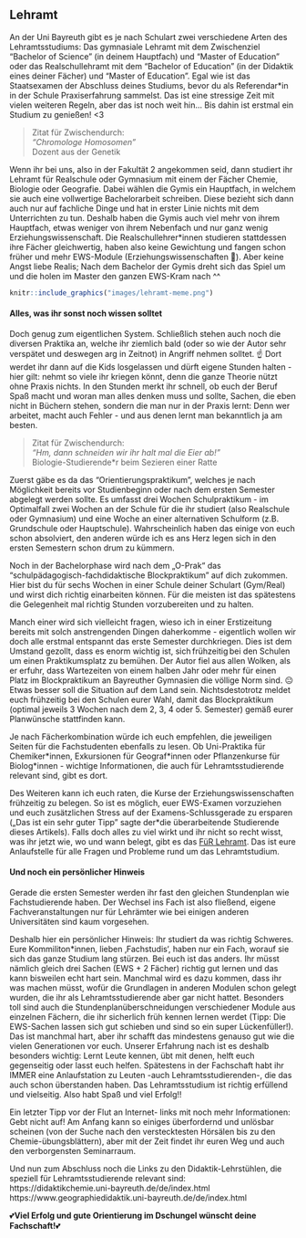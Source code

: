 ## Lehramt {#lehramt}

An der Uni Bayreuth gibt es je nach Schulart zwei verschiedene Arten des Lehramtsstudiums: Das gymnasiale Lehramt mit dem Zwischenziel “Bachelor of Science” (in deinem Hauptfach) und “Master of Education” 
oder das Realschullehramt mit dem "Bachelor of Education" (in der Didaktik eines deiner Fächer) und "Master of Education". Egal wie ist das Staatsexamen der Abschluss deines Studiums, bevor du als Referendar\*in in der Schule Praxiserfahrung sammelst.
Das ist eine stressige Zeit mit vielen weiteren Regeln, aber das ist noch weit hin… Bis dahin ist erstmal ein Studium zu genießen! <3

> Zitat für Zwischendurch:<br>
> *"Chromologe Homosomen"*<br>
> Dozent aus der Genetik

Wenn ihr bei uns, also in der Fakultät 2 angekommen seid, dann studiert ihr Lehramt für Realschule oder Gymnasium mit einem der Fächer Chemie, Biologie oder Geografie. Dabei wählen die Gymis ein Hauptfach, in welchem sie auch eine vollwertige Bachelorarbeit schreiben. 
Diese bezieht sich dann auch nur auf fachliche Dinge und hat in erster Linie nichts mit dem Unterrichten zu tun. Deshalb haben die Gymis auch viel mehr von ihrem Hauptfach, etwas weniger von ihrem Nebenfach und nur ganz wenig Erziehungswissenschaft. 
Die Realschullehrer\*innen studieren stattdessen ihre Fächer gleichwertig, haben also keine Gewichtung und fangen schon früher und mehr EWS-Module (Erziehungswissenschaften 🤗). Aber keine Angst liebe Realis;
Nach dem Bachelor der Gymis dreht sich das Spiel um und die holen im Master den ganzen EWS-Kram nach ^^  

```r
knitr::include_graphics("images/lehramt-meme.png")
```

#### Alles, was ihr sonst noch wissen solltet {-}

Doch genug zum eigentlichen System. Schließlich stehen auch noch die diversen Praktika an, welche ihr ziemlich bald (oder so wie der Autor sehr verspätet und deswegen arg in Zeitnot) in Angriff nehmen solltet. ☝️ 
Dort werdet ihr dann auf die Kids losgelassen und dürft eigene Stunden halten - hier gilt: nehmt so viele ihr kriegen könnt, denn die ganze Theorie nützt ohne Praxis nichts. In den Stunden merkt ihr schnell, 
ob euch der Beruf Spaß macht und woran man alles denken muss und sollte, Sachen, die eben nicht in Büchern stehen, sondern die man nur in der Praxis lernt: Denn wer arbeitet, macht auch Fehler - und aus denen lernt man bekanntlich ja am besten. 

> Zitat für Zwischendurch:<br>
> *"Hm, dann schneiden wir ihr halt mal die Eier ab!"*<br>
> Biologie-Studierende\*r beim Sezieren einer Ratte

Zuerst gäbe es da das “Orientierungspraktikum”, welches je nach Möglichkeit bereits vor Studienbeginn oder nach dem ersten Semester abgelegt werden sollte. Es umfasst drei Wochen Schulpraktikum - im Optimalfall zwei Wochen an der Schule für die ihr studiert 
(also Realschule oder Gymnasium) und eine Woche an einer alternativen Schulform (z.B. Grundschule oder Hauptschule). Wahrscheinlich haben das einige von euch schon absolviert, den anderen würde ich es ans Herz legen sich in den ersten Semestern schon drum zu kümmern. 

Noch in der Bachelorphase wird nach dem „O-Prak“ das “schulpädagogisch-fachdidaktische Blockpraktikum” auf dich zukommen. Hier bist du für sechs Wochen in einer Schule deiner Schulart (Gym/Real) und wirst dich richtig einarbeiten können. Für die meisten ist das spätestens die Gelegenheit mal richtig Stunden vorzubereiten und zu halten.

Manch einer wird sich vielleicht fragen, wieso ich in einer Erstizeitung bereits mit solch anstrengenden Dingen daherkomme - eigentlich wollen wir doch alle erstmal entspannt das erste Semester durchkriegen. Dies ist dem Umstand gezollt, dass es enorm wichtig ist, sich frühzeitig bei den Schulen um einen Praktikumsplatz zu bemühen. 
Der Autor fiel aus allen Wolken, als er erfuhr, dass Wartezeiten von einem halben Jahr oder mehr für einen Platz im Blockpraktikum an Bayreuther Gymnasien die völlige Norm sind. 😐 Etwas besser soll die Situation auf dem Land sein. Nichtsdestotrotz meldet euch frühzeitig bei den Schulen eurer Wahl, damit das Blockpraktikum 
(optimal jeweils 3 Wochen nach dem 2, 3, 4 oder 5. Semester) gemäß eurer Planwünsche stattfinden kann. 

Je nach Fächerkombination würde ich euch empfehlen, die jeweiligen Seiten für die Fachstudenten ebenfalls zu lesen. Ob Uni-Praktika für Chemiker\*innen,
Exkursionen für Geograf\*innen oder Pflanzenkurse für Biolog\*innen - wichtige Informationen, die auch für Lehramtsstudierende relevant sind, gibt es dort.

Des Weiteren kann ich euch raten, die Kurse der Erziehungswissenschaften frühzeitig zu belegen. So ist es möglich, euer EWS-Examen vorzuziehen und euch zusätzlichen Stress auf der Examens-Schlussgerade zu ersparen („Das ist ein sehr guter Tipp" sagte der\*die überarbeitende Studierende dieses Artikels).
Falls doch alles zu viel wirkt und ihr nicht so recht wisst, was ihr jetzt wie, wo und wann belegt, gibt es das [FüR Lehramt](https://www.ressort-lehramt.uni-bayreuth.de/de/index.html). Das ist eure Anlaufstelle für alle Fragen und Probleme rund um das Lehramtstudium.

#### Und noch ein persönlicher Hinweis {-} 

Gerade die ersten Semester werden ihr fast den gleichen Stundenplan wie Fachstudierende haben. Der Wechsel ins Fach ist also fließend, eigene Fachveranstaltungen nur für Lehrämter wie bei einigen anderen Universitäten sind kaum vorgesehen.

Deshalb hier ein persönlicher Hinweis: Ihr studiert da was richtig Schweres. Eure Kommiliton\*innen, lieben ‚Fachstudis‘, haben nur ein Fach, worauf sie sich das ganze Studium lang stürzen. Bei euch ist das anders. Ihr müsst nämlich gleich drei Sachen (EWS + 2 Fächer) richtig gut lernen und das kann bisweilen echt hart sein.
Manchmal wird es dazu kommen, dass ihr was machen müsst, wofür die Grundlagen in anderen Modulen schon gelegt wurden, die ihr als Lehramtsstudierende aber gar nicht hattet. Besonders toll sind auch die Stundenplanüberschneidungen verschiedener Module aus einzelnen Fächern, die ihr sicherlich früh kennen lernen werdet (Tipp: Die EWS-Sachen lassen sich gut schieben
und sind so ein super Lückenfüller!). Das ist manchmal hart, aber ihr schafft das mindestens genauso gut wie die vielen Generationen vor euch. Unserer Erfahrung nach ist es deshalb besonders wichtig: Lernt Leute kennen, übt mit denen, helft euch gegenseitig oder lasst euch helfen. Spätestens in der Fachschaft habt ihr IMMER eine Anlaufstation zu Leuten 
-auch Lehramtsstudierenden-, die das auch schon überstanden haben. Das Lehramtsstudium ist richtig erfüllend und vielseitig. Also habt Spaß und viel Erfolg!!

Ein letzter Tipp vor der Flut an Internet- links mit noch mehr Informationen: Gebt nicht auf!
Am Anfang kann so einiges überfordernd und unlösbar scheinen (von der Suche nach den verstecktesten Hörsälen bis zu den Chemie-übungsblättern), aber mit der Zeit findet ihr euren Weg und auch den verborgensten Seminarraum.

Und nun zum Abschluss noch die Links zu den Didaktik-Lehrstühlen, die speziell für Lehramtsstudierende relevant sind:<br>
https://didaktikchemie.uni-bayreuth.de/de/index.html<br>
https://www.geographiedidaktik.uni-bayreuth.de/de/index.html

💕**Viel Erfolg und gute Orientierung im Dschungel wünscht deine Fachschaft!**💕